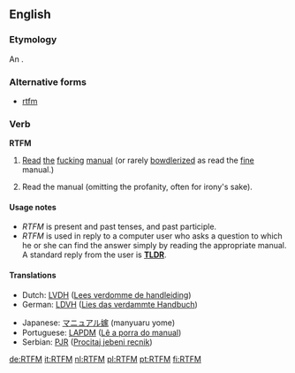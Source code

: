 ==English==
===Etymology===
An {{initialism}}.

===Alternative forms===
*[[rtfm]]

===Verb===
'''RTFM''' {{intransitive}}
# {{internet}} [[read|Read]] [[the]] [[fucking]] [[manual]] (or rarely [[bowdlerized]] as read the [[fine]] manual.)
# {{internet}} Read the manual (omitting the profanity, often for irony's sake).

====Usage notes====
*''RTFM'' is present and past tenses, and past participle.
*''RTFM'' is used in reply to a computer user who asks a question to which he or she can find the answer simply by reading the appropriate manual.  A standard reply from the user is '''[[TLDR]]'''.


====Translations====
<!--Note: Provide ABBREVIATIONS where these exist and ensure translations are IDIOMATIC-->
{{top}}
*Dutch: [[LVDH]] ([[Lees verdomme de handleiding]])
*German: [[LDVH]] ([[Lies das verdammte Handbuch]])
{{mid}}
*Japanese: [[マニュアル嫁]] (manyuaru yome)
*Portuguese: [[LAPDM]] ([[Lê a porra do manual]])
*Serbian: [[PJR]] ([[Procitaj jebeni recnik]])
{{bottom}}

[[de:RTFM]]
[[it:RTFM]]
[[nl:RTFM]]
[[pl:RTFM]]
[[pt:RTFM]]
[[fi:RTFM]]